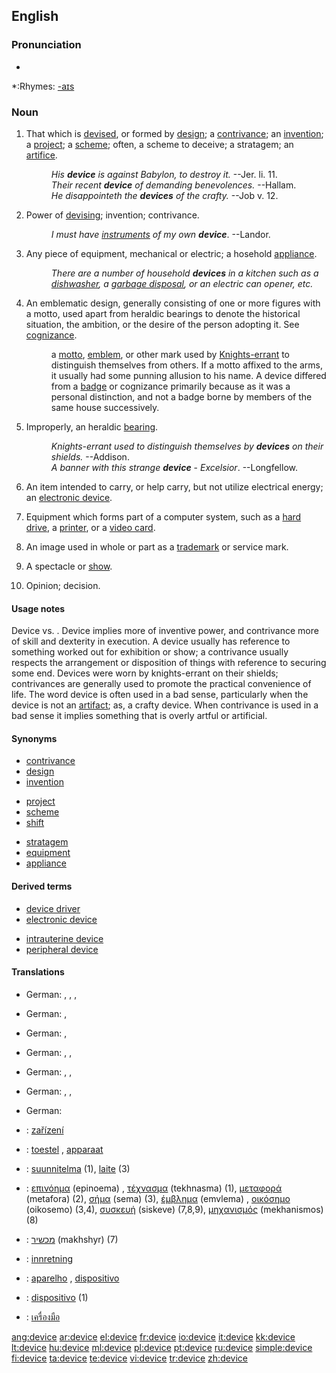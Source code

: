 ==English==

===Pronunciation===
*{{audio|en-us-device.ogg|Audio (US)}}

*:Rhymes: [[Rhymes:English:-aɪs|-aɪs]]

===Noun===
{{en-noun}}

# That which is [[devise]]d, or formed by [[design]]; a [[contrivance]]; an [[invention]]; a [[project]]; a [[scheme]]; often, a scheme to deceive; a stratagem; an [[artifice]].
#:''His '''device''' is against Babylon, to destroy it.'' --Jer. li. 11.
#:''Their recent '''device''' of demanding benevolences.'' --Hallam.
#:''He disappointeth the '''devices''' of the crafty.'' --Job v. 12.
# Power of [[devising]]; invention; contrivance.
#:''I must have [[instrument]]s of my own '''device'''''. --Landor.
# {{informal}} Any piece of equipment, mechanical or electric; a hosehold [[appliance]].
#:''There are a number of household '''devices''' in a kitchen such as a [[dishwasher]], a [[garbage disposal]], or an electric can opener, etc.''
# {{heraldry}} An emblematic design, generally consisting of one or more figures with a motto, used apart from heraldic bearings to denote the historical situation, the ambition, or the desire of the person adopting it. See [[cognizance]].
#:a [[motto]], [[emblem]], or other mark used by [[Knights-errant]] to distinguish themselves from others. If a motto affixed to the arms, it usually had some punning allusion to his name. A device differed from a [[badge]] or cognizance primarily because as it was a personal distinction, and not a badge borne by members of the same house successively.
# {{heraldry|informal}} Improperly, an heraldic [[bearing]].
#:''Knights-errant used to distinguish themselves by '''devices''' on their shields.'' --Addison.
#:''A banner with this strange '''device''''' - ''Excelsior''. --Longfellow.
# {{electrical engineering}} An item intended to carry, or help carry, but not utilize electrical energy; an [[electronic device]].
# {{computing}} Equipment which forms part of a computer system, such as a [[hard drive]], a [[printer]], or a [[video card]].
# {{law}} An image used in whole or part as a [[trademark]] or service mark.
# {{obsolete}} A spectacle or [[show]].
# {{obsolete}} Opinion; decision.

====Usage notes====
Device vs. {{term|contrivance}}. Device implies more of inventive power, and contrivance more of skill and dexterity in execution. A device usually has reference to something worked out for exhibition or show; a contrivance usually respects the arrangement or disposition of things with reference to securing some end. Devices were worn by knights-errant on their shields; contrivances are generally used to promote the practical convenience of life. The word device is often used in a bad sense, particularly when the device is not an [[artifact]]; as, a crafty device.  When contrivance is used in a bad sense it implies something that is overly artful or artificial.

====Synonyms====
{{top3}}
*[[contrivance]]
*[[design]]
*[[invention]]
{{mid3}}
*[[project]]
*[[scheme]]
*[[shift]]
{{mid3}}
*[[stratagem]]
*[[equipment]]
*[[appliance]]
{{bottom}}

====Derived terms====
{{top3}}
*[[device driver]]
*[[electronic device]]
{{mid3}}
*[[intrauterine device]]
*[[peripheral device]]
{{mid3}}
{{bottom}}

====Translations====
{{trans-top|That which is devised, or formed by design;}}
* German: {{t+|de|Gerät|n}}, {{t+|de|Apparat|m}}, {{t+|de|Vorrichtung|f}}, {{t+|de|Einrichtung|f}}
{{trans-mid}}
{{trans-bottom}}

{{trans-top|Power of devising; invention; contrivance.}}
* German: {{t+|de|Hilfsmittel|n}}, {{t+|de|Kunstgriff|m}}
{{trans-mid}}
{{trans-bottom}}

{{trans-top|(informal) Any piece of equipment, mechanical or electric; a hosehold appliance.}}
* German: {{t+|de|Gerät|n}}, {{t+|de|Apparat|m}}
{{trans-mid}}
{{trans-bottom}}

{{trans-top|Heraldry}}
* German: {{t+|de|Motto|n}}, {{t+|de|Emblem|n}}, {{t+|de|Devise|f}}
{{trans-mid}}
{{trans-bottom}}

{{trans-top|(heraldry, informal) Improperly, an heraldic bearing.}}
{{trans-mid}}
{{trans-bottom}}

{{trans-top|(electrical engineering) An item intended to carry, or help carry, but not utilize electrical energy;}}
* German: {{t+|de|Apparat|m}}, {{t+|de|Baustein|m}}, {{t+|de|Einheit|f}}
{{trans-mid}}
{{trans-bottom}}

{{trans-top|(computing) Equipment which forms part of a computer system}}
* German: {{t+|de|Einheit|f}}, {{t+|de|Gerät|n}}, {{t+|de|Device|n}}
{{trans-mid}}
{{trans-bottom}}

{{trans-top|(law) An image used in whole or part as a trademark or service mark.}}
* German: {{t+|de|Emblem|n}}
{{trans-mid}}
{{trans-bottom}}

{{trans-top|A spectacle or show.}}
{{trans-mid}}
{{trans-bottom}}

{{trans-top|Opinion; decision.}}
{{trans-mid}}
{{trans-bottom}}

{{checktrans-top}}
*{{ttbc|Czech}}: [[zařízení]] {{n}}
*{{ttbc|Dutch}}: [[toestel]] {{n}}, [[apparaat]]
*{{ttbc|Finnish}}: [[suunnitelma]] (1), [[laite]] (3)
*{{ttbc|Greek}}: [[επινόημα]] (epinoema) {{n}}, [[τέχνασμα]] (tekhnasma) {{n}} (1), [[μεταφορά]] (metafora) {{f}} (2), [[σήμα]] (sema) {{n}} (3), [[έμβλημα]] (emvlema) {{n}}, [[οικόσημο]] (oikosemo) {{n}} (3,4), [[συσκευή]] (siskeve) {{f}} (7,8,9), [[μηχανισμός]] (mekhanismos) {{m}} (8)
*{{ttbc|Hebrew}}: [[מכשיר]] (makhshyr) {{m}} (7)
*{{ttbc|Norwegian}}: [[innretning]]
*{{ttbc|Portuguese}}: [[aparelho]] {{m}}, [[dispositivo]] {{m}}
*{{ttbc|Spanish}}: [[dispositivo]] {{m}} (1)
*{{ttbc|Thai}}: [[เครื่องมือ]]
{{checktrans-bottom}}

[[ang:device]]
[[ar:device]]
[[el:device]]
[[fr:device]]
[[io:device]]
[[it:device]]
[[kk:device]]
[[lt:device]]
[[hu:device]]
[[ml:device]]
[[pl:device]]
[[pt:device]]
[[ru:device]]
[[simple:device]]
[[fi:device]]
[[ta:device]]
[[te:device]]
[[vi:device]]
[[tr:device]]
[[zh:device]]